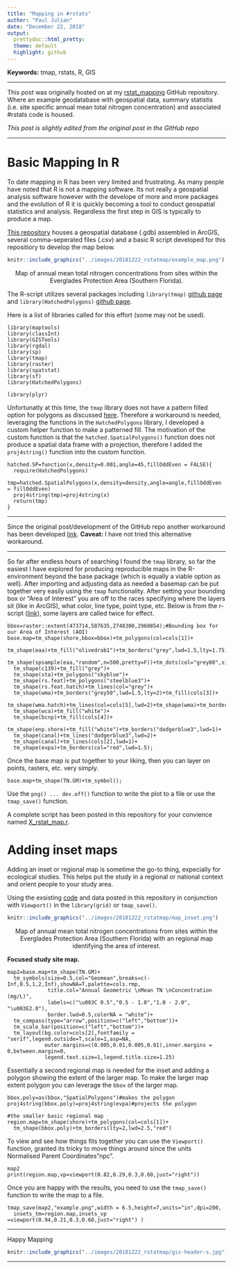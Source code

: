 ```yaml
---
title: "Mapping in #rstats"
author: "Paul Julian"
date: "December 22, 2018"
output: 
  prettydoc::html_pretty:
  theme: default
  highlight: github
---
```


__Keywords:__ tmap, rstats, R, GIS

***

This post was originally hosted on at my  [rstat_mapping](https://github.com/SwampThingPaul/rstat_mapping) GitHub repository. Where an example geodatabase with geospatial data, summary statistis (i.e. site specific annual mean total nitrogen concentration) and associated #rstats code is housed. 

_This post is slightly edited from the original post in the GitHub repo_

***

# Basic Mapping In R

To date mapping in R has been very limited and frustrating. As many people have noted that R is not a mapping software. Its not really a geospatial analysis software however with the develope of more and more packages and the evolution of R it is quickly becoming a tool to conduct geospatial statistics and analysis. Regardless the first step in GIS is typically to produce a map.

[This repository](https://github.com/SwampThingPaul/rstat_mapping) houses a geospatial database (.gdb) assembled in ArcGIS, several comma-seperated files (.csv) and a basic R script developed for this repositiory to develop the map below.

```r
knitr::include_graphics("../images/20181222_rstatmap/example_map.png")
```
<center> Map of annual mean total nitrogen concentrations from sites within the Everglades Protection Area (Southern Florida).</center>


The R-script utilizes several packages including `library(tmap)` [github page](https://github.com/mtennekes/tmap) and `library(HatchedPolygons)` [github page](https://github.com/statnmap/HatchedPolygons). 

Here is a list of libraries called for this effort (some may not be used).
```
library(maptools)
library(classInt)
library(GISTools)
library(rgdal)
library(sp)
library(tmap)
library(raster)
library(spatstat)
library(sf)
library(HatchedPolygons)

library(plyr)
```

Unfortunatly at this time, the `tmap` library does not have a pattern filled option for polygons as discussed [here](https://github.com/mtennekes/tmap/issues/49). Therefore a workaround is needed, leveraging the functions in the `HatchedPolygons` library, I developed a custom helper function to make a patterned fill. The motivation of the custom function is that the `hatched.SpatialPolygons()` function does not produce a spatial data frame with a projection, therefore I added the `proj4string()` function into the custom function.  

```
hatched.SP=function(x,density=0.001,angle=45,fillOddEven = FALSE){
  require(HatchedPolygons)
  tmp=hatched.SpatialPolygons(x,density=density,angle=angle,fillOddEven = fillOddEven)
  proj4string(tmp)=proj4string(x)
  return(tmp)
}
```

****

Since the original post/development of the GitHub repo another workaround has been developed [link](https://github.com/mtennekes/tmap/issues/49#issuecomment-448692646). __Caveat:__ I have not tried this alternative workaround.

****

So far after endless hours of searching I found the `tmap` library, so far the easiest I have explored for producing reproducible maps in the R-environment beyond the base package (which is equally a viable option as well). After importing and adjusting data as needed a basemap can be put together very easily using the `tmap` functionality. After setting your bounding box or "Area of Interest" you are off to the races specifying where the layers sit (like in ArcGIS), what color, line type, point type, etc. Below is from the r-script ([link](https://github.com/SwampThingPaul/rstat_mapping/blob/6cb5b478149678830c7e9d5e09de66918623ce94/X_rstat_map.R)), some layers are called twice for effect. 


```
bbox=raster::extent(473714,587635,2748300,2960854);#Bounding box for our Area of Interest (AOI)
base.map=tm_shape(shore,bbox=bbox)+tm_polygons(col=cols[1])+
  tm_shape(eaa)+tm_fill("olivedrab1")+tm_borders("grey",lwd=1.5,lty=1.75)+
  tm_shape(spsample(eaa,"random",n=500,pretty=F))+tm_dots(col="grey80",size=0.005)+
  tm_shape(c139)+tm_fill("grey")+
  tm_shape(sta)+tm_polygons("skyblue")+
  tm_shape(rs.feat)+tm_polygons("steelblue3")+
  tm_shape(rs.feat.hatch)+tm_lines(col="grey")+
  tm_shape(wma)+tm_borders("grey50",lwd=1.5,lty=2)+tm_fill(cols[3])+
  tm_shape(wma.hatch)+tm_lines(col=cols[5],lwd=2)+tm_shape(wma)+tm_borders("grey50",lwd=2,lty=1)+
  tm_shape(wca)+tm_fill("white")+
  tm_shape(bcnp)+tm_fill(cols[4])+
  tm_shape(enp.shore)+tm_fill("white")+tm_borders("dodgerblue3",lwd=1)+
  tm_shape(canal)+tm_lines("dodgerblue3",lwd=2)+
  tm_shape(canal)+tm_lines(cols[2],lwd=1)+
  tm_shape(evpa)+tm_borders(col="red",lwd=1.5);
```

Once the base map is put together to your liking, then you can layer on points, rasters, etc. very simply. 

```
base.map+tm_shape(TN.GM)+tm_symbol();
```
Use the `png() ... dev.off()` function to write the plot to a file or use the `tmap_save()` function. 

A complete script has been posted in this repository for your convience named [X_rstat_map.r](https://github.com/SwampThingPaul/rstat_mapping/blob/6cb5b478149678830c7e9d5e09de66918623ce94/X_rstat_map.R). 


# Adding inset maps

Adding an inset or regional map is sometime the go-to thing, expecially for ecological studies. This helps put the study in a regional or national context and orient people to your study area. 

Using the exsisting [code](https://github.com/SwampThingPaul/rstat_mapping/blob/f64c19d9c00d66986d969b4c7d2e02c9c88407fe/X_rstat_map.R) and data posted in this repository in conjunction with `Viewport()` in the `library(grid)` or `tmap_save()`.

```r
knitr::include_graphics("../images/20181222_rstatmap/map_inset.png")
```
<center> Map of annual mean total nitrogen concentrations from sites within the Everglades Protection Area (Southern Florida) with an regional map identifying the area of interest.</center>

__Focused study site map.__
```
map2=base.map+tm_shape(TN.GM)+
  tm_symbols(size=0.5,col="Geomean",breaks=c(-Inf,0.5,1,2,Inf),showNA=T,palette=cols.rmp,
             title.col="Annual Geometric \nMean TN \nConcentration (mg/L)",
             labels=c("\u003C 0.5","0.5 - 1.0","1.0 - 2.0", "\u003E2.0"),
             border.lwd=0.5,colorNA = "white")+
  tm_compass(type="arrow",position=c("left","bottom"))+
  tm_scale_bar(position=c("left","bottom"))+
  tm_layout(bg.color=cols[2],fontfamily = "serif",legend.outside=T,scale=1,asp=NA,
            outer.margins=c(0.005,0.01,0.005,0.01),inner.margins = 0,between.margin=0,
            legend.text.size=1,legend.title.size=1.25)
```

Essentially a second regional map is needed for the inset and adding a polygon showing the extent of the larger map. To make the larger map extent polygon you can leverage the `bbox` of the larger map.

```
bbox.poly=as(bbox,"SpatialPolygons")#makes the polygon
proj4string(bbox.poly)=proj4string(evpa)#projects the polygon

#the smaller basic regional map
region.map=tm_shape(shore)+tm_polygons(col=cols[1])+
  tm_shape(bbox.poly)+tm_borders(lty=2,lwd=2.5,"red")
```

To view and see how things fits together you can use the `Viewport()` function, granted its tricky to move things around since the units Normalised Parent Coordinates"npc".

```
map2
print(region.map,vp=viewport(0.82,0.29,0.3,0.60,just="right"))
```

Once you are happy with the results, you need to use the `tmap_save()` function to write the map to a file.  

```
tmap_save(map2,"example.png",width = 6.5,height=7,units="in",dpi=200,
  insets_tm=region.map,insets_vp =viewport(0.94,0.21,0.3,0.60,just="right") )
```
***

Happy Mapping

```r
knitr::include_graphics("../images/20181222_rstatmap/gis-header-s.jpg")
```

***